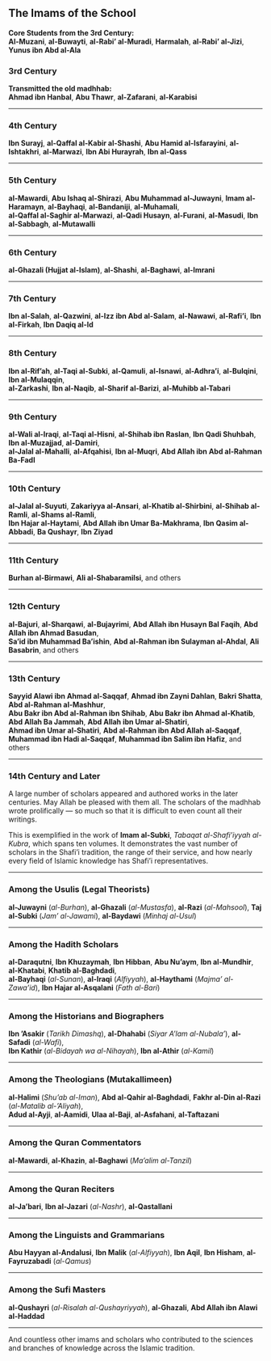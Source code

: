 
## The Imams of the School

**Core Students from the 3rd Century:**  
**Al-Muzani**, **al-Buwayti**, **al-Rabi' al-Muradi**, **Harmalah**, **al-Rabi' al-Jizi**, **Yunus ibn Abd al-Ala**

### 3rd Century

**Transmitted the old madhhab:**  
**Ahmad ibn Hanbal**, **Abu Thawr**, **al-Zafarani**, **al-Karabisi**

---

### 4th Century

**Ibn Surayj**, **al-Qaffal al-Kabir al-Shashi**, **Abu Hamid al-Isfarayini**, **al-Ishtakhri**, **al-Marwazi**, **Ibn Abi Hurayrah**, **Ibn al-Qass**

---

### 5th Century

**al-Mawardi**, **Abu Ishaq al-Shirazi**, **Abu Muhammad al-Juwayni**, **Imam al-Haramayn**, **al-Bayhaqi**, **al-Bandaniji**, **al-Muhamali**,  
**al-Qaffal al-Saghir al-Marwazi**, **al-Qadi Husayn**, **al-Furani**, **al-Masudi**, **Ibn al-Sabbagh**, **al-Mutawalli**

---

### 6th Century

**al-Ghazali (Hujjat al-Islam)**, **al-Shashi**, **al-Baghawi**, **al-Imrani**

---

### 7th Century

**Ibn al-Salah**, **al-Qazwini**, **al-Izz ibn Abd al-Salam**, **al-Nawawi**, **al-Rafi'i**, **Ibn al-Firkah**, **Ibn Daqiq al-Id**

---

### 8th Century

**Ibn al-Rif'ah**, **al-Taqi al-Subki**, **al-Qamuli**, **al-Isnawi**, **al-Adhra'i**, **al-Bulqini**, **Ibn al-Mulaqqin**,  
**al-Zarkashi**, **Ibn al-Naqib**, **al-Sharif al-Barizi**, **al-Muhibb al-Tabari**

---

### 9th Century

**al-Wali al-Iraqi**, **al-Taqi al-Hisni**, **al-Shihab ibn Raslan**, **Ibn Qadi Shuhbah**, **Ibn al-Muzajjad**, **al-Damiri**,  
**al-Jalal al-Mahalli**, **al-Afqahisi**, **Ibn al-Muqri**, **Abd Allah ibn Abd al-Rahman Ba-Fadl**

---

### 10th Century

**al-Jalal al-Suyuti**, **Zakariyya al-Ansari**, **al-Khatib al-Shirbini**, **al-Shihab al-Ramli**, **al-Shams al-Ramli**,  
**Ibn Hajar al-Haytami**, **Abd Allah ibn Umar Ba-Makhrama**, **Ibn Qasim al-Abbadi**, **Ba Qushayr**, **Ibn Ziyad**

---

### 11th Century

**Burhan al-Birmawi**, **Ali al-Shabaramilsi**, and others

---

### 12th Century

**al-Bajuri**, **al-Sharqawi**, **al-Bujayrimi**, **Abd Allah ibn Husayn Bal Faqih**, **Abd Allah ibn Ahmad Basudan**,  
**Sa'id ibn Muhammad Ba'ishin**, **Abd al-Rahman ibn Sulayman al-Ahdal**, **Ali Basabrin**, and others

---

### 13th Century

**Sayyid Alawi ibn Ahmad al-Saqqaf**, **Ahmad ibn Zayni Dahlan**, **Bakri Shatta**, **Abd al-Rahman al-Mashhur**,  
**Abu Bakr ibn Abd al-Rahman ibn Shihab**, **Abu Bakr ibn Ahmad al-Khatib**, **Abd Allah Ba Jammah**, **Abd Allah ibn Umar al-Shatiri**,  
**Ahmad ibn Umar al-Shatiri**, **Abd al-Rahman ibn Abd Allah al-Saqqaf**, **Muhammad ibn Hadi al-Saqqaf**, **Muhammad ibn Salim ibn Hafiz**, and others

---

### 14th Century and Later

A large number of scholars appeared and authored works in the later centuries. May Allah be pleased with them all. The scholars of the madhhab wrote prolifically — so much so that it is difficult to even count all their writings.

This is exemplified in the work of **Imam al-Subki**, *Tabaqat al-Shafi'iyyah al-Kubra*, which spans ten volumes. It demonstrates the vast number of scholars in the Shafi'i tradition, the range of their service, and how nearly every field of Islamic knowledge has Shafi'i representatives.

---

### Among the Usulis (Legal Theorists)

**al-Juwayni** (*al-Burhan*), **al-Ghazali** (*al-Mustasfa*), **al-Razi** (*al-Mahsool*), **Taj al-Subki** (*Jam' al-Jawami*), **al-Baydawi** (*Minhaj al-Usul*)

---

### Among the Hadith Scholars

**al-Daraqutni**, **Ibn Khuzaymah**, **Ibn Hibban**, **Abu Nu'aym**, **Ibn al-Mundhir**, **al-Khatabi**, **Khatib al-Baghdadi**,  
**al-Bayhaqi** (*al-Sunan*), **al-Iraqi** (*Alfiyyah*), **al-Haythami** (*Majma' al-Zawa'id*), **Ibn Hajar al-Asqalani** (*Fath al-Bari*)

---

### Among the Historians and Biographers

**Ibn 'Asakir** (*Tarikh Dimashq*), **al-Dhahabi** (*Siyar A'lam al-Nubala'*), **al-Safadi** (*al-Wafi*),  
**Ibn Kathir** (*al-Bidayah wa al-Nihayah*), **Ibn al-Athir** (*al-Kamil*)

---

### Among the Theologians (Mutakallimeen)

**al-Halimi** (*Shu'ab al-Iman*), **Abd al-Qahir al-Baghdadi**, **Fakhr al-Din al-Razi** (*al-Matalib al-'Aliyah*),  
**Adud al-Ayji**, **al-Aamidi**, **Ulaa al-Baji**, **al-Asfahani**, **al-Taftazani**

---

### Among the Quran Commentators

**al-Mawardi**, **al-Khazin**, **al-Baghawi** (*Ma'alim al-Tanzil*)

---

### Among the Quran Reciters

**al-Ja'bari**, **Ibn al-Jazari** (*al-Nashr*), **al-Qastallani**

---

### Among the Linguists and Grammarians

**Abu Hayyan al-Andalusi**, **Ibn Malik** (*al-Alfiyyah*), **Ibn Aqil**, **Ibn Hisham**, **al-Fayruzabadi** (*al-Qamus*)

---

### Among the Sufi Masters

**al-Qushayri** (*al-Risalah al-Qushayriyyah*), **al-Ghazali**, **Abd Allah ibn Alawi al-Haddad**

---

And countless other imams and scholars who contributed to the sciences and branches of knowledge across the Islamic tradition.
